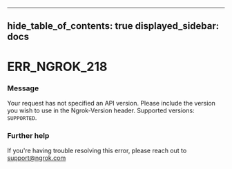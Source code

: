 

---
hide_table_of_contents: true
displayed_sidebar: docs
---


# ERR_NGROK_218

### Message
Your request has not specified an API version. Please include the version you wish to use in the Ngrok-Version header. Supported versions: `SUPPORTED`.

<ErrorDetails error="err_ngrok_218" />



### Further help
If you're having trouble resolving this error, please reach out to [support@ngrok.com](mailto:support@ngrok.com?subject=Help%20with%20ERR_NGROK_218)


